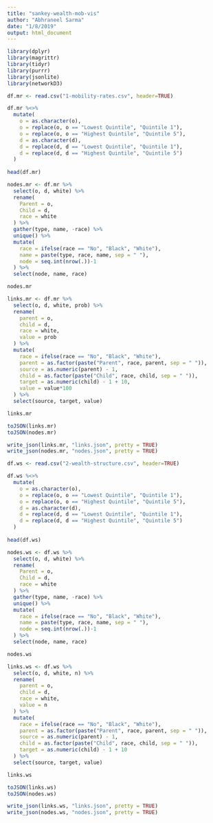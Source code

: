 ```yaml
---
title: "sankey-wealth-mob-vis"
author: "Abhraneel Sarma"
date: "1/8/2019"
output: html_document
---
```


```r
library(dplyr)
library(magrittr)
library(tidyr)
library(purrr)
library(jsonlite)
library(networkD3)
```

```r
df.mr <- read.csv("1-mobility-rates.csv", header=TRUE)

df.mr %<>%
  mutate(
    o = as.character(o),
    o = replace(o, o == "Lowest Quintile", "Quintile 1"),
    o = replace(o, o == "Highest Quintile", "Quintile 5"),
    d = as.character(d),
    d = replace(d, d == "Lowest Quintile", "Quintile 1"),
    d = replace(d, d == "Highest Quintile", "Quintile 5")
  )
  
head(df.mr)
```

```r
nodes.mr <- df.mr %>%
  select(o, d, white) %>%
  rename(
    Parent = o,
    Child = d,
    race = white
  ) %>%
  gather(type, name, -race) %>%
  unique() %>%
  mutate(
    race = ifelse(race == "No", "Black", "White"),
    name = paste(type, race, name, sep = " "),
    node = seq.int(nrow(.))-1
  ) %>%
  select(node, name, race)

nodes.mr
```


```r
links.mr <- df.mr %>%
  select(o, d, white, prob) %>%
  rename(
    parent = o,
    child = d,
    race = white,
    value = prob
  ) %>%
  mutate(
    race = ifelse(race == "No", "Black", "White"),
    parent = as.factor(paste("Parent", race, parent, sep = " ")),
    source = as.numeric(parent) - 1,
    child = as.factor(paste("Child", race, child, sep = " ")),
    target = as.numeric(child) - 1 + 10,
    value = value*100
  ) %>%
  select(source, target, value)

links.mr
```


```r
toJSON(links.mr)
toJSON(nodes.mr)

write_json(links.mr, "links.json", pretty = TRUE)
write_json(nodes.mr, "nodes.json", pretty = TRUE)
```

```r
df.ws <- read.csv("2-wealth-structure.csv", header=TRUE)

df.ws %<>%
  mutate(
    o = as.character(o),
    o = replace(o, o == "Lowest Quintile", "Quintile 1"),
    o = replace(o, o == "Highest Quintile", "Quintile 5"),
    d = as.character(d),
    d = replace(d, d == "Lowest Quintile", "Quintile 1"),
    d = replace(d, d == "Highest Quintile", "Quintile 5")
  )
  
head(df.ws)
```

```r
nodes.ws <- df.ws %>%
  select(o, d, white) %>%
  rename(
    Parent = o,
    Child = d,
    race = white
  ) %>%
  gather(type, name, -race) %>%
  unique() %>%
  mutate(
    race = ifelse(race == "No", "Black", "White"),
    name = paste(type, race, name, sep = " "),
    node = seq.int(nrow(.))-1
  ) %>%
  select(node, name, race)

nodes.ws
```


```r
links.ws <- df.ws %>%
  select(o, d, white, n) %>%
  rename(
    parent = o,
    child = d,
    race = white,
    value = n
  ) %>%
  mutate(
    race = ifelse(race == "No", "Black", "White"),
    parent = as.factor(paste("Parent", race, parent, sep = " ")),
    source = as.numeric(parent) - 1,
    child = as.factor(paste("Child", race, child, sep = " ")),
    target = as.numeric(child) - 1 + 10
  ) %>%
  select(source, target, value)

links.ws
```


```r
toJSON(links.ws)
toJSON(nodes.ws)

write_json(links.ws, "links.json", pretty = TRUE)
write_json(nodes.ws, "nodes.json", pretty = TRUE)
```

